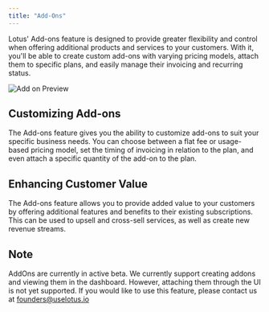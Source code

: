```yaml
---
title: "Add-Ons"
---
```


Lotus' Add-ons feature is designed to provide greater flexibility and control when offering additional products and services to your customers. With it, you'll be able to create custom add-ons with varying pricing models, attach them to specific plans, and easily manage their invoicing and recurring status.

![Add on Preview](/images/subscription-lifecycle/add_on.png)

## Customizing Add-ons

The Add-ons feature gives you the ability to customize add-ons to suit your specific business needs. You can choose between a flat fee or usage-based pricing model, set the timing of invoicing in relation to the plan, and even attach a specific quantity of the add-on to the plan.

## Enhancing Customer Value

The Add-ons feature allows you to provide added value to your customers by offering additional features and benefits to their existing subscriptions. This can be used to upsell and cross-sell services, as well as create new revenue streams.

## Note

AddOns are currently in active beta. We currently support creating addons and viewing them in the dashboard. However, attaching them through the UI is not yet supported. If you would like to use this feature, please contact us at founders@uselotus.io
